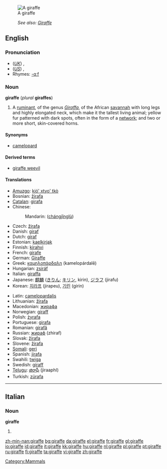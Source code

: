 [[Image:Giraffe standing.jpg|thumb|A giraffe]]
:''See also: [[Giraffe]]''
==English==

===Pronunciation===
*(''[[Received Pronunciation|UK]]'') {{IPA|/dʒəˈɹɑːf/}}, {{SAMPA|/dZ@"r\A:f/}}
*(''[[General American|US]]'') {{IPA|/ʤəˈɹæf/}}, {{SAMPA|/dZ@"r\{f/}}
*Rhymes: [[Rhymes:English:-ɑːf|-ɑːf]]

===Noun===
{{wikipedia}}
'''giraffe''' (''plural'' '''giraffes''')

# A [[ruminant]], of the genus ''[[Giraffa]]'', of the African [[savannah]] with long legs and highly elongated neck, which make it the tallest living animal; yellow fur patterned with dark spots, often in the form of a [[network]]; and two or more short, skin-covered horns.

====Synonyms====
*[[camelopard]]

====Derived terms====
*[[giraffe weevil]]

====Translations====
{{top}}
*[[Amuzgo]]: [[kió' xtyo' tkò]]
*Bosnian: [[žirafa]] {{f}}
*[[Catalan]]: [[girafa]] {{f}}
*Chinese:
*:Mandarin: {{zh-ts|長頸鹿|长颈鹿}} ([[chángjǐnglù]])
*Czech: [[žirafa]] {{f}}
*Danish: [[giraf]] {{g|Danish}}
*Dutch: [[giraf]] {{f}}
*Estonian: [[kaelkirjak]]
*Finnish: [[kirahvi]]
*French: [[girafe]] {{f}}
*German: [[Giraffe]] {{f}}
*Greek: [[καμηλοπάρδαλη]] (kamelopárdalē) {{f}}
*Hungarian: [[zsiráf]]
*Italian: [[giraffa]] {{f}}
*Japanese: [[麒麟]] ([[きりん]]; [[キリン]], kirin), [[ジラフ]] (jirafu)
*Korean: [[지라프]] (jirapeu), [[기린]] (girin)
{{mid}}
*Latin: [[camelopardalis]] {{f}}
*Lithuanian: [[žirafa]] {{f}}
*Macedonian: [[жирафа]] {{f}}
*Norwegian: [[giraff]] {{m}}
*Polish: [[żyrafa]] {{f}}
*Portuguese: [[girafa]] {{f}}
*Romanian: [[girafă]] {{f}}
*Russian: [[жираф]] (zhiraf) {{m}}
*Slovak: [[žirafa]] {{f}}
*Slovene: [[žirafa]] {{f}}
*[[Somali]]: [[geri]]
*Spanish: [[jirafa]] {{f}}
*Swahili: [[twiga]]
*Swedish: [[giraff]] {{c}}
*[[Telugu]]: [[జిరాఫీ]] (jiraaphI)
*Turkish: [[zürafa]]
{{bottom}}


[[Category:Mammals]]
----

==Italian==

===Noun===
'''giraffe''' {{f}}
# {{plural of|giraffa|lang=Italian}}

[[zh-min-nan:giraffe]]
[[bg:giraffe]]
[[da:giraffe]]
[[el:giraffe]]
[[fr:giraffe]]
[[gl:giraffe]]
[[io:giraffe]]
[[id:giraffe]]
[[it:giraffe]]
[[kk:giraffe]]
[[hu:giraffe]]
[[nl:giraffe]]
[[pl:giraffe]]
[[pt:giraffe]]
[[ru:giraffe]]
[[fi:giraffe]]
[[ta:giraffe]]
[[vi:giraffe]]
[[zh:giraffe]]